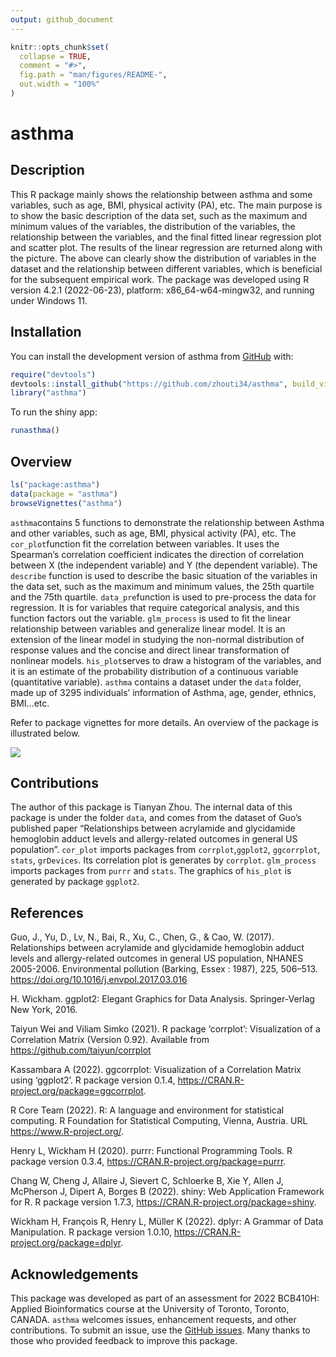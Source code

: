 ```yaml
---
output: github_document
---
```


<!-- README.md is generated from README.Rmd. Please edit that file -->

```r
knitr::opts_chunk$set(
  collapse = TRUE,
  comment = "#>",
  fig.path = "man/figures/README-",
  out.width = "100%"
)
```

# asthma

<!-- badges: start -->
<!-- badges: end -->

## Description
This R package mainly shows the relationship between asthma and some variables, such as age, BMI, physical activity (PA), etc. The main purpose is to show the basic description of the data set, such as the maximum and minimum values of the variables, the distribution of the variables, the relationship between the variables, and the final fitted linear regression plot and scatter plot. The results of the linear regression are returned along with the picture. The above can clearly show the distribution of variables in the dataset and the relationship between different variables, which is beneficial for the subsequent empirical work.
The package was developed using R version 4.2.1 (2022-06-23), platform: x86_64-w64-mingw32, and running under Windows 11. 


## Installation

You can install the development version of asthma from [GitHub](https://github.com/) with:

```r
require("devtools")
devtools::install_github("https://github.com/zhouti34/asthma", build_vignettes = TRUE)
library("asthma")
```

To run the shiny app:
```r
runasthma()
```

## Overview
```r
ls("package:asthma")
data(package = "asthma") 
browseVignettes("asthma")
```
`asthma`contains 5 functions to demonstrate the relationship between Asthma and other variables, such as age, BMI, physical activity (PA), etc. The `cor_plot`function fit the correlation between variables. It uses the Spearman's correlation coefficient indicates the direction of correlation between X (the independent variable) and Y (the dependent variable). The `describe` function is used to describe the basic situation of the variables in the data set, such as the maximum and minimum values, the 25th quartile and the 75th quartile. `data_pre`function is used to pre-process the data for regression. It is for variables that require categorical analysis, and this function factors out the variable. `glm_process` is used to fit the linear relationship between variables and generalize linear model. It is an extension of the linear model in studying the non-normal distribution of response values and the concise and direct linear transformation of nonlinear models. `his_plot`serves to draw a histogram of the variables, and it is an estimate of the probability distribution of a continuous variable (quantitative variable). `asthma` contains a dataset under the `data` folder, made up of 3295 individuals' information of Asthma, age, gender, ethnics, BMI...etc.   

Refer to package vignettes for more details. An overview of the package is illustrated below.

![](./inst/extdata/readme.png)



## Contributions
The author of this package is Tianyan Zhou. The internal data of this package is under the folder `data`, and comes from the dataset of Guo's published paper "Relationships between acrylamide and glycidamide hemoglobin adduct levels and allergy-related outcomes in general US population". `cor_plot` imports packages from `corrplot`,`ggplot2`, `ggcorrplot`, `stats`, `grDevices`. Its correlation plot is generates by `corrplot`.  `glm_process` imports packages from `purrr` and `stats`. The graphics of `his_plot` is generated by package `ggplot2`.

## References
Guo, J., Yu, D., Lv, N., Bai, R., Xu, C., Chen, G., & Cao, W. (2017). Relationships between acrylamide and glycidamide hemoglobin adduct levels and allergy-related outcomes in general US population, NHANES 2005-2006. Environmental pollution (Barking, Essex : 1987), 225, 506–513. <https://doi.org/10.1016/j.envpol.2017.03.016>

H. Wickham. ggplot2: Elegant Graphics for Data Analysis. Springer-Verlag New York, 2016.

Taiyun Wei and Viliam Simko (2021). R package 'corrplot': Visualization of a Correlation Matrix (Version 0.92). Available from <https://github.com/taiyun/corrplot>

Kassambara A (2022). ggcorrplot: Visualization of a Correlation Matrix using 'ggplot2'. R package version 0.1.4, <https://CRAN.R-project.org/package=ggcorrplot>.

R Core Team (2022). R: A language and environment for statistical computing. R Foundation for Statistical Computing, Vienna, Austria. URL <https://www.R-project.org/>.

Henry L, Wickham H (2020). purrr: Functional Programming Tools. R package version 0.3.4, <https://CRAN.R-project.org/package=purrr>.

Chang W, Cheng J, Allaire J, Sievert C, Schloerke B, Xie Y, Allen J, McPherson J, Dipert A, Borges B (2022). shiny: Web Application Framework for R. R package version 1.7.3, <https://CRAN.R-project.org/package=shiny>.

Wickham H, François R, Henry L, Müller K (2022). dplyr: A Grammar of Data Manipulation. R package version 1.0.10, <https://CRAN.R-project.org/package=dplyr>.




## Acknowledgements
This package was developed as part of an assessment for 2022 BCB410H: Applied Bioinformatics course at the University of Toronto, Toronto, CANADA. `asthma` welcomes issues, enhancement requests, and other contributions. To submit an issue, use the [GitHub issues](https://github.com/zhouti34/asthma/issues). Many thanks to those who provided feedback to improve this package.




